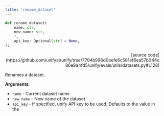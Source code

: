```yaml
---
title: 'rename_dataset'
---
```


```python
def rename_dataset(
    name: str,
    new_name: str,
    *,
    api_key: Optional[str] = None,
):
```

<p align="right">[source code](https://github.com/unifyai/unify/tree/7704b996d0eefe6c581ef6ea57b044c86e9a4fd5/unify/evals/utils/datasets.py#L128)</p>

Renames a dataset.

**Arguments**:

- `name` - Current dataset name
- `new_name` - New name of the dataset
- `api_key` - If specified, unify API key to be used. Defaults to the value in the